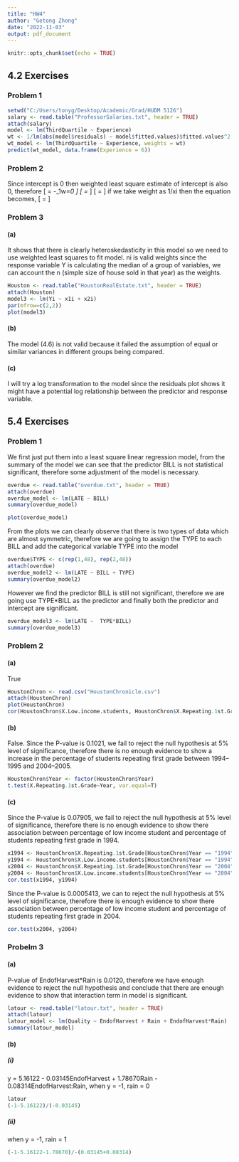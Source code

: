 ---
title: "HW4"
author: "Getong Zhong"
date: "2022-11-03"
output: pdf_document
---

```{r setup, include=FALSE}
knitr::opts_chunk$set(echo = TRUE)
```

## 4.2 Exercises
### Problem 1
```{r}
setwd("C:/Users/tonyg/Desktop/Academic/Grad/HUDM 5126")
salary <- read.table("ProfessorSalaries.txt", header = TRUE)
attach(salary)
model <- lm(ThirdQuartile ~ Experience)
wt <- 1/lm(abs(model$residuals) ~ model$fitted.values)$fitted.values^2
wt_model <- lm(ThirdQuartile ~ Experience, weights = wt)
predict(wt_model, data.frame(Experience = 6))
```
### Problem 2
Since intercept is 0 then weighted least square estimate of intercept is also 0, therefore
\[
\hat{\beta_0w} = \frac{\sum_{i=1}^n w_iy_i}{\sum_{i=1}^n w_i}-\beta_1w*\frac{\sum_{i=1}^n w_ix_i}{\sum_{i=1}^n w_i}=0
\]
\[
\frac{\sum_{i=1}^n w_iy_i}{\sum_{i=1}^n w_i} = \hat{\beta_1w}*\frac{\sum_{i=1}^n w_ix_i}{\sum_{i=1}^n w_i}
\]
\[
\hat{\beta_1w} = \frac{\sum_{i=1}^n w_iy_i}{\sum_{i=1}^n w_ix_i} 
\]
if we take weight as 1/xi then the equation becomes,
\[
\hat{\beta_1w} = \frac{\sum_{i=1}^n y_i/x_i}{n} 
\]

### Problem 3
#### (a)
It shows that there is clearly heteroskedasticity in this model so we need to use weighted least squares to fit model. ni is valid weights since the response variable Y is calculating the median of a group of variables, we can account the n (simple size of house sold in that year) as the weights.
```{r}
Houston <- read.table("HoustonRealEstate.txt", header = TRUE)
attach(Houston)
model3 <- lm(Yi ~ x1i + x2i)
par(mfrow=c(2,2))
plot(model3)
```

#### (b)
The model (4.6) is not valid because it failed the assumption of equal or similar variances in different groups being compared.

#### (c)
I will try a log transformation to the model since the residuals plot shows it might have a potential log relationship between the predictor and response variable. 

## 5.4 Exercises
### Problem 1 
We first just put them into a least square linear regression model, from the summary of the model we can see that the predictor BILL is not statistical significant, therefore some adjustment of the model is necessary.
```{r}
overdue <- read.table("overdue.txt", header = TRUE)
attach(overdue)
overdue_model <- lm(LATE ~ BILL)
summary(overdue_model)

plot(overdue_model)
```
From the plots we can clearly observe that there is two types of data which are almost symmetric, therefore we are going to assign the TYPE to each BILL and add the categorical variable TYPE into the model
```{r}
overdue$TYPE <- c(rep(1,48), rep(2,48))
attach(overdue)
overdue_model2 <- lm(LATE ~ BILL + TYPE)
summary(overdue_model2)
```
However we find the predictor BILL is still not significant, therefore we are going use TYPE*BILL as the predictor and finally both the predictor and intercept are significant.
```{r}
overdue_model3 <- lm(LATE ~  TYPE*BILL)
summary(overdue_model3)
```

### Problem 2 
#### (a)
True
```{r}
HoustonChron <- read.csv("HoustonChronicle.csv")
attach(HoustonChron)
plot(HoustonChron)
cor(HoustonChron$X.Low.income.students, HoustonChron$X.Repeating.1st.Grade)
```
#### (b)
False. Since the P-value is 0.1021, we fail to reject the null hypothesis at 5% level of significance, therefore there is no enough evidence to show a increase in the percentage of students repeating first grade between 1994–1995 and 2004–2005.
```{r}
HoustonChron$Year <- factor(HoustonChron$Year)
t.test(X.Repeating.1st.Grade~Year, var.equal=T)
```

#### (c)
Since the P-value is 0.07905, we fail to reject the null hypothesis at 5% level of significance, therefore there is no enough evidence to show there association between percentage of low income student and percentage of students repeating first grade in 1994.
```{r}
x1994 <- HoustonChron$X.Repeating.1st.Grade[HoustonChron$Year == "1994"]
y1994 <- HoustonChron$X.Low.income.students[HoustonChron$Year == "1994"]
x2004 <- HoustonChron$X.Repeating.1st.Grade[HoustonChron$Year == "2004"]
y2004 <- HoustonChron$X.Low.income.students[HoustonChron$Year == "2004"]
cor.test(x1994, y1994)

```
Since the P-value is 0.0005413, we can to reject the null hypothesis at 5% level of significance, therefore there is enough evidence to show there association between percentage of low income student and percentage of students repeating first grade in 2004.
```{r}
cor.test(x2004, y2004)
```

### Probelm 3
#### (a)
P-value of EndofHarvest*Rain is 0.0120, therefore we have enough evidence to reject the null hypothesis and conclude that there are enough evidence to show that interaction term in model is significant.
```{r}
latour <- read.table("latour.txt", header = TRUE)
attach(latour)
latour_model <- lm(Quality ~ EndofHarvest + Rain + EndofHarvest*Rain)
summary(latour_model)
```

#### (b)
##### (i)
y = 5.16122 - 0.03145EndofHarvest + 1.78670Rain - 0.08314EndofHarvest:Rain, when y = -1, rain = 0 
```{r}
latour
(-1-5.16122)/(-0.03145)
```

##### (ii)
when y = -1, rain = 1 
```{r}
(-1-5.16122-1.78670)/-(0.03145+0.08314)
```